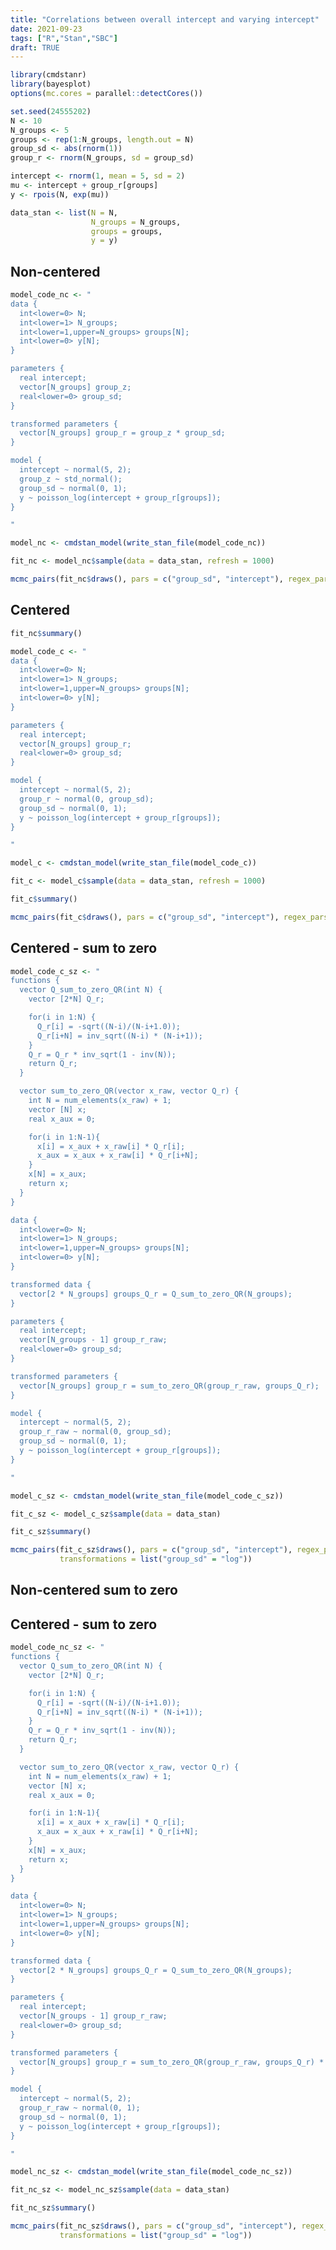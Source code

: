 ```yaml
---
title: "Correlations between overall intercept and varying intercept"
date: 2021-09-23
tags: ["R","Stan","SBC"]
draft: TRUE
---
```




```r
library(cmdstanr)
library(bayesplot)
options(mc.cores = parallel::detectCores())
```

```r
set.seed(24555202)
N <- 10
N_groups <- 5
groups <- rep(1:N_groups, length.out = N)
group_sd <- abs(rnorm(1))
group_r <- rnorm(N_groups, sd = group_sd)

intercept <- rnorm(1, mean = 5, sd = 2) 
mu <- intercept + group_r[groups]
y <- rpois(N, exp(mu))

data_stan <- list(N = N,
                  N_groups = N_groups,
                  groups = groups,
                  y = y)
```

## Non-centered

```r
model_code_nc <- "
data {
  int<lower=0> N;
  int<lower=1> N_groups;
  int<lower=1,upper=N_groups> groups[N];
  int<lower=0> y[N];
}

parameters {
  real intercept;
  vector[N_groups] group_z; 
  real<lower=0> group_sd;
}

transformed parameters {
  vector[N_groups] group_r = group_z * group_sd;
}

model {
  intercept ~ normal(5, 2);
  group_z ~ std_normal();
  group_sd ~ normal(0, 1);
  y ~ poisson_log(intercept + group_r[groups]);
}

"

model_nc <- cmdstan_model(write_stan_file(model_code_nc))
```
```r
fit_nc <- model_nc$sample(data = data_stan, refresh = 1000)
```

```r
mcmc_pairs(fit_nc$draws(), pars = c("group_sd", "intercept"), regex_pars = "group_z", np = nuts_params(fit_nc), transformations = list("group_sd" = "log"))
```

## Centered

```r
fit_nc$summary()
```

```r
model_code_c <- "
data {
  int<lower=0> N;
  int<lower=1> N_groups;
  int<lower=1,upper=N_groups> groups[N];
  int<lower=0> y[N];
}

parameters {
  real intercept;
  vector[N_groups] group_r; 
  real<lower=0> group_sd;
}

model {
  intercept ~ normal(5, 2);
  group_r ~ normal(0, group_sd);
  group_sd ~ normal(0, 1);
  y ~ poisson_log(intercept + group_r[groups]);
}

"

model_c <- cmdstan_model(write_stan_file(model_code_c))
```
```r
fit_c <- model_c$sample(data = data_stan, refresh = 1000)
```
```r
fit_c$summary()
```

```r
mcmc_pairs(fit_c$draws(), pars = c("group_sd", "intercept"), regex_pars = "group_r", np = nuts_params(fit_c), transformations = list("group_sd" = "log"))
```

## Centered - sum to zero

```r
model_code_c_sz <- "
functions {
  vector Q_sum_to_zero_QR(int N) {
    vector [2*N] Q_r;

    for(i in 1:N) {
      Q_r[i] = -sqrt((N-i)/(N-i+1.0));
      Q_r[i+N] = inv_sqrt((N-i) * (N-i+1));
    }
    Q_r = Q_r * inv_sqrt(1 - inv(N));
    return Q_r;
  }

  vector sum_to_zero_QR(vector x_raw, vector Q_r) {
    int N = num_elements(x_raw) + 1;
    vector [N] x;
    real x_aux = 0;

    for(i in 1:N-1){
      x[i] = x_aux + x_raw[i] * Q_r[i];
      x_aux = x_aux + x_raw[i] * Q_r[i+N];
    }
    x[N] = x_aux;
    return x;
  }
}

data {
  int<lower=0> N;
  int<lower=1> N_groups;
  int<lower=1,upper=N_groups> groups[N];
  int<lower=0> y[N];
}

transformed data {
  vector[2 * N_groups] groups_Q_r = Q_sum_to_zero_QR(N_groups);
}

parameters {
  real intercept;
  vector[N_groups - 1] group_r_raw; 
  real<lower=0> group_sd;
}

transformed parameters {
  vector[N_groups] group_r = sum_to_zero_QR(group_r_raw, groups_Q_r);
}

model {
  intercept ~ normal(5, 2);
  group_r_raw ~ normal(0, group_sd);
  group_sd ~ normal(0, 1);
  y ~ poisson_log(intercept + group_r[groups]);
}

"

model_c_sz <- cmdstan_model(write_stan_file(model_code_c_sz))
```
```r
fit_c_sz <- model_c_sz$sample(data = data_stan)
```
```r
fit_c_sz$summary()
```

```r
mcmc_pairs(fit_c_sz$draws(), pars = c("group_sd", "intercept"), regex_pars = "group_r_raw", np = nuts_params(fit_c_sz),
           transformations = list("group_sd" = "log"))
```

## Non-centered sum to zero

## Centered - sum to zero

```r
model_code_nc_sz <- "
functions {
  vector Q_sum_to_zero_QR(int N) {
    vector [2*N] Q_r;

    for(i in 1:N) {
      Q_r[i] = -sqrt((N-i)/(N-i+1.0));
      Q_r[i+N] = inv_sqrt((N-i) * (N-i+1));
    }
    Q_r = Q_r * inv_sqrt(1 - inv(N));
    return Q_r;
  }

  vector sum_to_zero_QR(vector x_raw, vector Q_r) {
    int N = num_elements(x_raw) + 1;
    vector [N] x;
    real x_aux = 0;

    for(i in 1:N-1){
      x[i] = x_aux + x_raw[i] * Q_r[i];
      x_aux = x_aux + x_raw[i] * Q_r[i+N];
    }
    x[N] = x_aux;
    return x;
  }
}

data {
  int<lower=0> N;
  int<lower=1> N_groups;
  int<lower=1,upper=N_groups> groups[N];
  int<lower=0> y[N];
}

transformed data {
  vector[2 * N_groups] groups_Q_r = Q_sum_to_zero_QR(N_groups);
}

parameters {
  real intercept;
  vector[N_groups - 1] group_r_raw; 
  real<lower=0> group_sd;
}

transformed parameters {
  vector[N_groups] group_r = sum_to_zero_QR(group_r_raw, groups_Q_r) * group_sd;
}

model {
  intercept ~ normal(5, 2);
  group_r_raw ~ normal(0, 1);
  group_sd ~ normal(0, 1);
  y ~ poisson_log(intercept + group_r[groups]);
}

"

model_nc_sz <- cmdstan_model(write_stan_file(model_code_nc_sz))
```
```r
fit_nc_sz <- model_nc_sz$sample(data = data_stan)
```
```r
fit_nc_sz$summary()
```

```r
mcmc_pairs(fit_nc_sz$draws(), pars = c("group_sd", "intercept"), regex_pars = "group_r_raw", np = nuts_params(fit_nc_sz),
           transformations = list("group_sd" = "log"))
```



